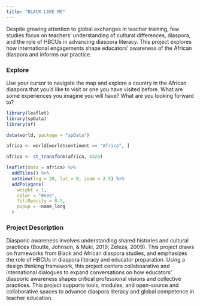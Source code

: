 ```yaml
---
title: "BLACK LIKE ME"
---
```


Despite growing attention to global exchanges in teacher training, few studies focus on teachers’ understanding of cultural differences, diaspora, and the role of HBCUs in advancing diaspora literacy. This project explores how international engagements shape educators’ awareness of the African diaspora and informs our practice.

### Explore

Use your cursor to navigate the map and explore a country in the African diaspora that you'd like to visit or one you have visited before. What are some experiences you imagine you will have? What are you looking forward to?

```r
library(leaflet)
library(spData)
library(sf)

data(world, package = "spData")

africa <- world[world$continent == "Africa", ]

africa <- st_transform(africa, 4326)

leaflet(data = africa) %>%
  addTiles() %>%
  setView(lng = 20, lat = 0, zoom = 2.5) %>%
  addPolygons(
    weight = 1,
    color = "#eee",
    fillOpacity = 0.5,
    popup = ~name_long
  )
```

### Project Description

Diasporic awareness involves understanding shared histories and cultural practices (Boutte, Johnson, & Muki, 2019; Zeleza, 2009). This project draws on frameworks from Black and African diaspora studies, and emphasizes the role of HBCUs in diaspora literacy and educator preparation. Using a design thinking framework, this project centers collaboarative and international dialogues to expand conversations on how educators’ diasporic awareness shapes critical professional visions and collective practices. This project supports tools, modules, and open-source and collaborative spaces to advance diaspora literacy and global competence in teacher education.

